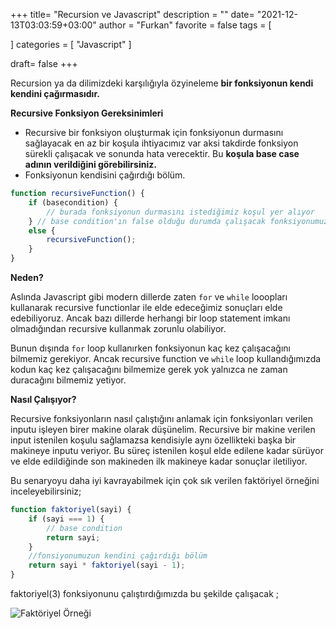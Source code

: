 +++
title= "Recursion ve Javascript"
description = ""
date= "2021-12-13T03:03:59+03:00"
author = "Furkan"
favorite = false
tags = [

]
categories = [
"Javascript"
]

draft= false
+++

Recursion ya da dilimizdeki karşılığıyla özyineleme **bir fonksiyonun kendi kendini çağırmasıdır.**

**Recursive Fonksiyon Gereksinimleri**

-   Recursive bir fonksiyon oluşturmak için fonksiyonun durmasını sağlayacak en az bir koşula ihtiyacımız var aksi takdirde fonksiyon sürekli çalışacak ve sonunda hata verecektir. Bu **koşula base case adının verildiğini görebilirsiniz.**
-   Fonksiyonun kendisini çağırdığı bölüm.

```javascript
function recursiveFunction() {
	if (basecondition) {
		// burada fonksiyonun durmasını istediğimiz koşul yer alıyor
	} // base condition'ın false olduğu durumda çalışacak fonksiyonumuz burada yer alıyor
	else {
		recursiveFunction();
	}
}
```

**Neden?**

Aslında Javascript gibi modern dillerde zaten `for` ve `while` looopları kullanarak recursive functionlar ile elde edeceğimiz sonuçları elde edebiliyoruz. Ancak bazı dillerde herhangi bir loop statement imkanı olmadığından recursive kullanmak zorunlu olabiliyor.

Bunun dışında `for` loop kullanırken fonksiyonun kaç kez çalışacağını bilmemiz gerekiyor. Ancak recursive function ve `while` loop kullandığımızda kodun kaç kez çalışacağını bilmemize gerek yok yalnızca ne zaman duracağını bilmemiz yetiyor.

**Nasıl Çalışıyor?**

Recursive fonksiyonların nasıl çalıştığını anlamak için fonksiyonları verilen inputu işleyen birer makine olarak düşünelim. Recursive bir makine verilen input istenilen koşulu sağlamazsa kendisiyle aynı özellikteki başka bir makineye inputu veriyor. Bu süreç istenilen koşul elde edilene kadar sürüyor ve elde edildiğinde son makineden ilk makineye kadar sonuçlar iletiliyor.

Bu senaryoyu daha iyi kavrayabilmek için çok sık verilen faktöriyel örneğini inceleyebilirsiniz;

```javascript
function faktoriyel(sayi) {
	if (sayi === 1) {
		// base condition
		return sayi;
	}
	//fonsiyonumuzun kendini çağırdığı bölüm
	return sayi * faktoriyel(sayi - 1);
}
```

faktoriyel(3) fonksiyonunu çalıştırdığımızda bu şekilde çalışacak ;

![Faktöriyel Örneği](/post/recursion-ve-javascript/recursive-function.jpg)
